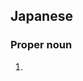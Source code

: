 ==Japanese==
{{ja-kanjitab|松|嶋}}

===Proper noun===
{{ja-pos|proper|まつしま}}

# {{surname|lang=ja|sort=まつしま}}